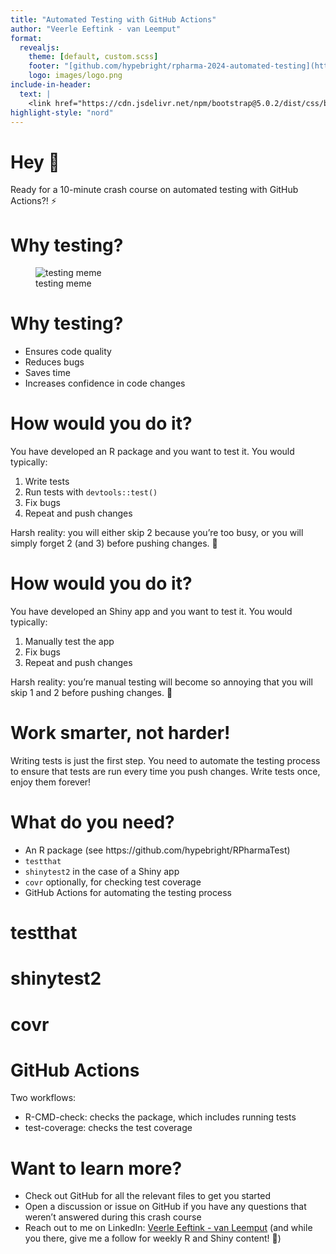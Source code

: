 ```yaml
---
title: "Automated Testing with GitHub Actions"
author: "Veerle Eeftink - van Leemput"
format:
  revealjs: 
    theme: [default, custom.scss]
    footer: "[github.com/hypebright/rpharma-2024-automated-testing](https://github.com/hypebright/rpharma-2024-automated-testing)"
    logo: images/logo.png
include-in-header: 
  text: |
    <link href="https://cdn.jsdelivr.net/npm/bootstrap@5.0.2/dist/css/bootstrap.min.css" rel="stylesheet" integrity="sha384-EVSTQN3/azprG1Anm3QDgpJLIm9Nao0Yz1ztcQTwFspd3yD65VohhpuuCOmLASjC" crossorigin="anonymous">
highlight-style: "nord"
---
```


# Hey 👋

Ready for a 10-minute crash course on automated testing with GitHub Actions?! ⚡️ 

# Why testing?

![testing meme](images/testing-meme.jpg)

# Why testing?

* Ensures code quality
* Reduces bugs
* Saves time
* Increases confidence in code changes

# How would you do it?

You have developed an R package and you want to test it. You would typically:

1. Write tests
2. Run tests with `devtools::test()`
3. Fix bugs
4. Repeat and push changes

Harsh reality: you will either skip 2 because you're too busy, or you will simply forget 2 (and 3) before pushing changes. 😬

# How would you do it?

You have developed an Shiny app and you want to test it. You would typically:

1. Manually test the app
2. Fix bugs
3. Repeat and push changes

Harsh reality: you're manual testing will become so annoying that you will skip 1 and 2 before pushing changes. 😬

# Work smarter, not harder!

Writing tests is just the first step. You need to automate the testing process to ensure that tests are run every time you push changes. Write tests once, enjoy them forever!

# What do you need?

* An R package (see https://github.com/hypebright/RPharmaTest)
* `testthat`
* `shinytest2` in the case of a Shiny app
* `covr` optionally, for checking test coverage
* GitHub Actions for automating the testing process

# testthat

# shinytest2

# covr

# GitHub Actions

Two workflows:

* R-CMD-check: checks the package, which includes running tests
* test-coverage: checks the test coverage

# Want to learn more?

* Check out GitHub for all the relevant files to get you started
* Open a discussion or issue on GitHub if you have any questions that weren't answered during this crash course
* Reach out to me on LinkedIn: [Veerle Eeftink - van Leemput](https://www.linkedin.com/in/veerlevanleemput/) (and while you there, give me a follow for weekly R and Shiny content! 🌟)
